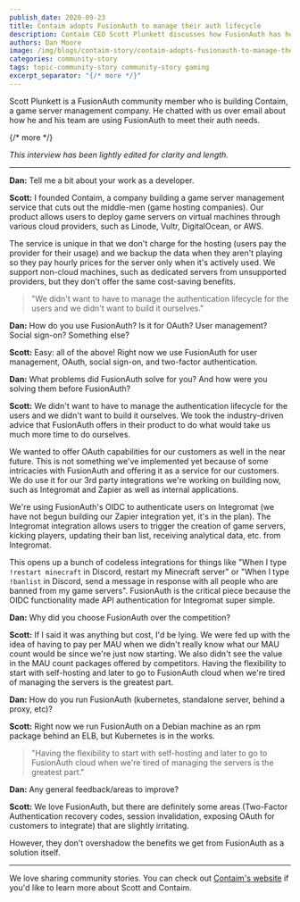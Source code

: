 ```yaml
---
publish_date: 2020-09-23 
title: Contaim adopts FusionAuth to manage their auth lifecycle
description: Contaim CEO Scott Plunkett discusses how FusionAuth has helped his business.
authors: Dan Moore
image: /img/blogs/contaim-story/contaim-adopts-fusionauth-to-manage-their-auth-lifecycle.png
categories: community-story
tags: topic-community-story community-story gaming
excerpt_separator: "{/* more */}"
---
```


Scott Plunkett is a FusionAuth community member who is building Contaim, a game server management company. He chatted with us over email about how he and his team are using FusionAuth to meet their auth needs. 

{/* more */}

*This interview has been lightly edited for clarity and length.*

-------

**Dan:** Tell me a bit about your work as a developer.

**Scott:** I founded Contaim, a company building a game server management service that cuts out the middle-men (game hosting companies). Our product allows users to deploy game servers on virtual machines through various cloud providers, such as Linode, Vultr, DigitalOcean, or AWS.

The service is unique in that we don't charge for the hosting (users pay the provider for their usage) and we backup the data when they aren't playing so they pay hourly prices for the server only when it's actively used. We support non-cloud machines, such as dedicated servers from unsupported providers, but they don't offer the same cost-saving benefits.

> "We didn't want to have to manage the authentication lifecycle for the users and we didn't want to build it ourselves."

**Dan:** How do you use FusionAuth? Is it for OAuth? User management? Social sign-on? Something else?

**Scott:** Easy: all of the above! Right now we use FusionAuth for user management, OAuth, social sign-on, and two-factor authentication.

**Dan:** What problems did FusionAuth solve for you? And how were you solving them before FusionAuth?

**Scott:** We didn't want to have to manage the authentication lifecycle for the users and we didn't want to build it ourselves. We took the industry-driven advice that FusionAuth offers in their product to do what would take us much more time to do ourselves.

We wanted to offer OAuth capabilities for our customers as well in the near future. This is not something we've implemented yet because of some intricacies with FusionAuth and offering it as a service for our customers. We do use it for our 3rd party integrations we're working on building now, such as Integromat and Zapier as well as internal applications.

We're using FusionAuth's OIDC to authenticate users on Integromat (we have not begun building our Zapier integration yet, it's in the plan). The Integromat integration allows users to trigger the creation of game servers, kicking players, updating their ban list, receiving analytical data, etc. from Integromat. 

This opens up a bunch of codeless integrations for things like "When I type `!restart minecraft` in Discord, restart my Minecraft server" or "When I type `!banlist` in Discord, send a message in response with all people who are banned from my game servers". FusionAuth is the critical piece because the OIDC functionality made API authentication for Integromat super simple.

**Dan:** Why did you choose FusionAuth over the competition?

**Scott:** If I said it was anything but cost, I'd be lying. We were fed up with the idea of having to pay per MAU when we didn't really know what our MAU count would be since we're just now starting. We also didn't see the value in the MAU count packages offered by competitors. Having the flexibility to start with self-hosting and later to go to FusionAuth cloud when we're tired of managing the servers is the greatest part.
 
**Dan:** How do you run FusionAuth (kubernetes, standalone server, behind a proxy, etc)?

**Scott:** Right now we run FusionAuth on a Debian machine as an rpm package behind an ELB, but Kubernetes is in the works.

> "Having the flexibility to start with self-hosting and later to go to FusionAuth cloud when we're tired of managing the servers is the greatest part."
 
**Dan:** Any general feedback/areas to improve?

**Scott:** We love FusionAuth, but there are definitely some areas (Two-Factor Authentication recovery codes, session invalidation, exposing OAuth for customers to integrate) that are slightly irritating. 

However, they don't overshadow the benefits we get from FusionAuth as a solution itself.

-------

We love sharing community stories. You can check out [Contaim's website](https://contaim.io/) if you'd like to learn more about Scott and Contaim.
